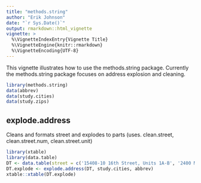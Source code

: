```yaml
---
title: "methods.string"
author: "Erik Johnson"
date: "`r Sys.Date()`"
output: rmarkdown::html_vignette
vignette: >
  %\VignetteIndexEntry{Vignette Title}
  %\VignetteEngine{knitr::rmarkdown}
  %\VignetteEncoding{UTF-8}
---
```


This vignette illustrates how to use the methods.string package. Currently the methods.string package focuses on address explosion and cleaning.

```r
library(methods.string)
data(abbrev)
data(study.cities)
data(study.zips)
```

## explode.address
Cleans and formats street and explodes to parts (uses. clean.street, clean.street.num, clean.street.unit)
```r
library(xtable)
library(data.table)
DT <- data.table(street = c('15408-10 16th Street, Units 1A-B', '2400 Midway Boulevard'), cityStateZip = c('Dever, Colorada, 80206', 'Denaver, CO'))
DT.explode <- explode.address(DT, study.cities, abbrev)
xtable::xtable(DT.explode)
```
